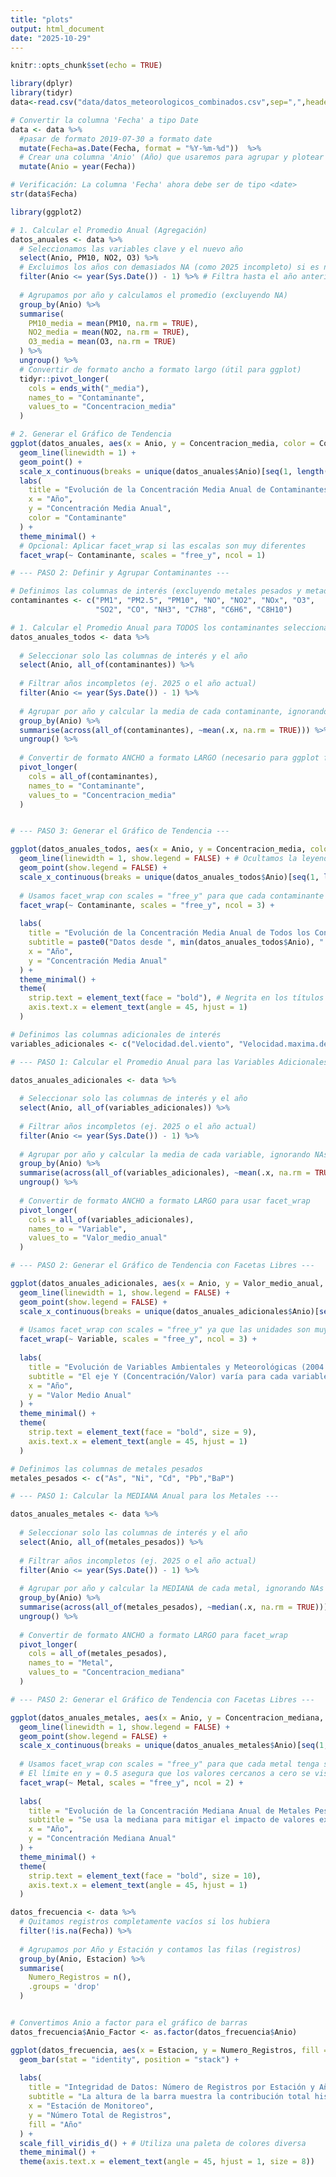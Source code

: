 ```yaml
---
title: "plots"
output: html_document
date: "2025-10-29"
---
```


```r
knitr::opts_chunk$set(echo = TRUE)
```


```r
library(dplyr)
library(tidyr)
data<-read.csv("data/datos_meteorologicos_combinados.csv",sep=",",header=TRUE)
```

```r
# Convertir la columna 'Fecha' a tipo Date
data <- data %>%
  #pasar de formato 2019-07-30 a formato date
  mutate(Fecha=as.Date(Fecha, format = "%Y-%m-%d"))  %>%
  # Crear una columna 'Anio' (Año) que usaremos para agrupar y plotear
  mutate(Anio = year(Fecha))

# Verificación: La columna 'Fecha' ahora debe ser de tipo <date>
str(data$Fecha)
```




```r
library(ggplot2)

# 1. Calcular el Promedio Anual (Agregación)
datos_anuales <- data %>%
  # Seleccionamos las variables clave y el nuevo año
  select(Anio, PM10, NO2, O3) %>%
  # Excluimos los años con demasiados NA (como 2025 incompleto) si es necesario
  filter(Anio <= year(Sys.Date()) - 1) %>% # Filtra hasta el año anterior al actual (2024 en tu caso)
  
  # Agrupamos por año y calculamos el promedio (excluyendo NA)
  group_by(Anio) %>%
  summarise(
    PM10_media = mean(PM10, na.rm = TRUE),
    NO2_media = mean(NO2, na.rm = TRUE),
    O3_media = mean(O3, na.rm = TRUE)
  ) %>%
  ungroup() %>%
  # Convertir de formato ancho a formato largo (útil para ggplot)
  tidyr::pivot_longer(
    cols = ends_with("_media"), 
    names_to = "Contaminante", 
    values_to = "Concentracion_media"
  )

# 2. Generar el Gráfico de Tendencia
ggplot(datos_anuales, aes(x = Anio, y = Concentracion_media, color = Contaminante)) +
  geom_line(linewidth = 1) +
  geom_point() +
  scale_x_continuous(breaks = unique(datos_anuales$Anio)[seq(1, length(unique(datos_anuales$Anio)), 2)]) + # Muestra años alternos
  labs(
    title = "Evolución de la Concentración Media Anual de Contaminantes (2004 - 2024)",
    x = "Año",
    y = "Concentración Media Anual",
    color = "Contaminante"
  ) +
  theme_minimal() +
  # Opcional: Aplicar facet_wrap si las escalas son muy diferentes
  facet_wrap(~ Contaminante, scales = "free_y", ncol = 1)
```

```r
# --- PASO 2: Definir y Agrupar Contaminantes ---

# Definimos las columnas de interés (excluyendo metales pesados y metadatos con muchos NA)
contaminantes <- c("PM1", "PM2.5", "PM10", "NO", "NO2", "NOx", "O3", 
                   "SO2", "CO", "NH3", "C7H8", "C6H6", "C8H10")

# 1. Calcular el Promedio Anual para TODOS los contaminantes seleccionados
datos_anuales_todos <- data %>%
  
  # Seleccionar solo las columnas de interés y el año
  select(Anio, all_of(contaminantes)) %>% 
  
  # Filtrar años incompletos (ej. 2025 o el año actual)
  filter(Anio <= year(Sys.Date()) - 1) %>% 
  
  # Agrupar por año y calcular la media de cada contaminante, ignorando NAs
  group_by(Anio) %>%
  summarise(across(all_of(contaminantes), ~mean(.x, na.rm = TRUE))) %>%
  ungroup() %>%
  
  # Convertir de formato ANCHO a formato LARGO (necesario para ggplot facet_wrap)
  pivot_longer(
    cols = all_of(contaminantes), 
    names_to = "Contaminante", 
    values_to = "Concentracion_media"
  )


# --- PASO 3: Generar el Gráfico de Tendencia ---

ggplot(datos_anuales_todos, aes(x = Anio, y = Concentracion_media, color = Contaminante)) +
  geom_line(linewidth = 1, show.legend = FALSE) + # Ocultamos la leyenda ya que usamos facet_wrap
  geom_point(show.legend = FALSE) +
  scale_x_continuous(breaks = unique(datos_anuales_todos$Anio)[seq(1, length(unique(datos_anuales_todos$Anio)), 3)]) + # Muestra años alternos
  
  # Usamos facet_wrap con scales = "free_y" para que cada contaminante tenga su propia escala de Y.
  facet_wrap(~ Contaminante, scales = "free_y", ncol = 3) + 
  
  labs(
    title = "Evolución de la Concentración Media Anual de Todos los Contaminantes",
    subtitle = paste0("Datos desde ", min(datos_anuales_todos$Anio), " hasta ", max(datos_anuales_todos$Anio)),
    x = "Año",
    y = "Concentración Media Anual"
  ) +
  theme_minimal() +
  theme(
    strip.text = element_text(face = "bold"), # Negrita en los títulos de las facetas
    axis.text.x = element_text(angle = 45, hjust = 1)
  )
```
```r


# Definimos las columnas adicionales de interés
variables_adicionales <- c("Velocidad.del.viento", "Velocidad.maxima.del.viento","Temperatura", "Humidad.relativa", "Presion", "Radiacion.solar", "Precipitacion", "Ruido")

# --- PASO 1: Calcular el Promedio Anual para las Variables Adicionales ---

datos_anuales_adicionales <- data %>%
  
  # Seleccionar solo las columnas de interés y el año
  select(Anio, all_of(variables_adicionales)) %>% 
  
  # Filtrar años incompletos (ej. 2025 o el año actual)
  filter(Anio <= year(Sys.Date()) - 1) %>% 
  
  # Agrupar por año y calcular la media de cada variable, ignorando NAs
  group_by(Anio) %>%
  summarise(across(all_of(variables_adicionales), ~mean(.x, na.rm = TRUE))) %>%
  ungroup() %>%
  
  # Convertir de formato ANCHO a formato LARGO para usar facet_wrap
  pivot_longer(
    cols = all_of(variables_adicionales), 
    names_to = "Variable", 
    values_to = "Valor_medio_anual"
  )

# --- PASO 2: Generar el Gráfico de Tendencia con Facetas Libres ---

ggplot(datos_anuales_adicionales, aes(x = Anio, y = Valor_medio_anual, color = Variable)) +
  geom_line(linewidth = 1, show.legend = FALSE) + 
  geom_point(show.legend = FALSE) +
  scale_x_continuous(breaks = unique(datos_anuales_adicionales$Anio)[seq(1, length(unique(datos_anuales_adicionales$Anio)), 3)]) +
  
  # Usamos facet_wrap con scales = "free_y" ya que las unidades son muy diferentes
  facet_wrap(~ Variable, scales = "free_y", ncol = 3) + 
  
  labs(
    title = "Evolución de Variables Ambientales y Meteorológicas (2004 - 2024)",
    subtitle = "El eje Y (Concentración/Valor) varía para cada variable",
    x = "Año",
    y = "Valor Medio Anual"
  ) +
  theme_minimal() +
  theme(
    strip.text = element_text(face = "bold", size = 9),
    axis.text.x = element_text(angle = 45, hjust = 1)
  )
```
```r

# Definimos las columnas de metales pesados
metales_pesados <- c("As", "Ni", "Cd", "Pb","BaP")

# --- PASO 1: Calcular la MEDIANA Anual para los Metales ---

datos_anuales_metales <- data %>%
  
  # Seleccionar solo las columnas de interés y el año
  select(Anio, all_of(metales_pesados)) %>% 
  
  # Filtrar años incompletos (ej. 2025 o el año actual)
  filter(Anio <= year(Sys.Date()) - 1) %>% 
  
  # Agrupar por año y calcular la MEDIANA de cada metal, ignorando NAs
  group_by(Anio) %>%
  summarise(across(all_of(metales_pesados), ~median(.x, na.rm = TRUE))) %>%
  ungroup() %>%
  
  # Convertir de formato ANCHO a formato LARGO para facet_wrap
  pivot_longer(
    cols = all_of(metales_pesados), 
    names_to = "Metal", 
    values_to = "Concentracion_mediana"
  )

# --- PASO 2: Generar el Gráfico de Tendencia con Facetas Libres ---

ggplot(datos_anuales_metales, aes(x = Anio, y = Concentracion_mediana, color = Metal)) +
  geom_line(linewidth = 1, show.legend = FALSE) + 
  geom_point(show.legend = FALSE) +
  scale_x_continuous(breaks = unique(datos_anuales_metales$Anio)[seq(1, length(unique(datos_anuales_metales$Anio)), 3)]) +
  
  # Usamos facet_wrap con scales = "free_y" para que cada metal tenga su propia escala.
  # El límite en y = 0.5 asegura que los valores cercanos a cero se visualicen.
  facet_wrap(~ Metal, scales = "free_y", ncol = 2) + 
  
  labs(
    title = "Evolución de la Concentración Mediana Anual de Metales Pesados",
    subtitle = "Se usa la mediana para mitigar el impacto de valores extremos y muchos NAs.",
    x = "Año",
    y = "Concentración Mediana Anual"
  ) +
  theme_minimal() +
  theme(
    strip.text = element_text(face = "bold", size = 10),
    axis.text.x = element_text(angle = 45, hjust = 1)
  )
```
```r
datos_frecuencia <- data %>%
  # Quitamos registros completamente vacíos si los hubiera
  filter(!is.na(Fecha)) %>% 
  
  # Agrupamos por Año y Estación y contamos las filas (registros)
  group_by(Anio, Estacion) %>%
  summarise(
    Numero_Registros = n(),
    .groups = 'drop'
  ) 


# Convertimos Anio a factor para el gráfico de barras
datos_frecuencia$Anio_Factor <- as.factor(datos_frecuencia$Anio)

ggplot(datos_frecuencia, aes(x = Estacion, y = Numero_Registros, fill = Anio_Factor)) +
  geom_bar(stat = "identity", position = "stack") +
  
  labs(
    title = "Integridad de Datos: Número de Registros por Estación y Año",
    subtitle = "La altura de la barra muestra la contribución total histórica de la estación.",
    x = "Estación de Monitoreo",
    y = "Número Total de Registros",
    fill = "Año"
  ) +
  scale_fill_viridis_d() + # Utiliza una paleta de colores diversa
  theme_minimal() +
  theme(axis.text.x = element_text(angle = 45, hjust = 1, size = 8))

```

